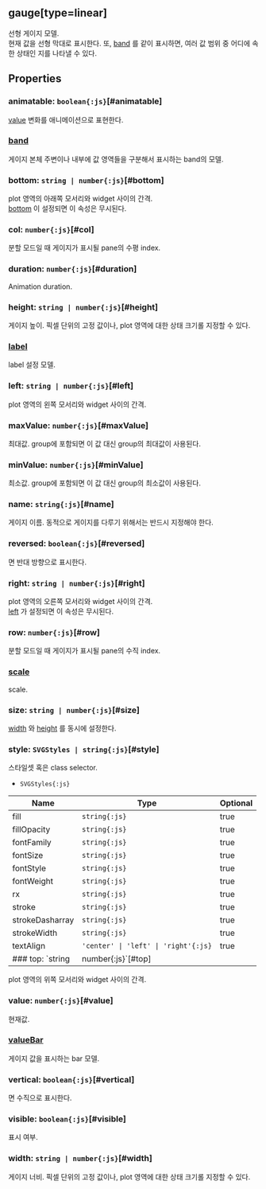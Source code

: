 ## **gauge[type=linear]**
선형 게이지 모델.<br/>
현재 값을 선형 막대로 표시한다.
또, [band](#band) 를 같이 표시하면, 여러 값 범위 중 어디에 속한 상태인 지를 나타낼 수 있다.
## Properties

### animatable: `boolean{:js}`[#animatable]
[value](#value) 변화를 애니메이션으로 표현한다.  
<DefaultValue value="true" contents=""></DefaultValue>
### [band](./linear/band)
게이지 본체 주변이나 내부에 값 영역들을 구분해서 표시하는 band의 모델.  

### bottom: `string | number{:js}`[#bottom]
plot 영역의 아래쪽 모서리와 widget 사이의 간격.<br/> [bottom](#bottom) 이 설정되면 이 속성은 무시된다.  
<DefaultValue value="undefined" contents=""></DefaultValue>
### col: `number{:js}`[#col]
분할 모드일 때 게이지가 표시될 pane의 수평 index.  
<DefaultValue value="undefined" contents=""></DefaultValue>
### duration: `number{:js}`[#duration]
Animation duration.  
<DefaultValue value="500" contents=""></DefaultValue>
### height: `string | number{:js}`[#height]
게이지 높이.
픽셀 단위의 고정 값이나, plot 영역에 대한 상태 크기롤 지정할 수 있다.  
<DefaultValue value="undefined" contents=""></DefaultValue>
### [label](./linear/label)
label 설정 모델.  
<DefaultValue value="undefined" contents=""></DefaultValue>
### left: `string | number{:js}`[#left]
plot 영역의 왼쪽 모서리와 widget 사이의 간격.  
<DefaultValue value="undefined" contents=""></DefaultValue>
### maxValue: `number{:js}`[#maxValue]
최대값.
group에 포함되면 이 값 대신 group의 최대값이 사용된다.  
<DefaultValue value="100" contents=""></DefaultValue>
### minValue: `number{:js}`[#minValue]
최소값.
group에 포함되면 이 값 대신 group의 최소값이 사용된다.  
<DefaultValue value="0" contents=""></DefaultValue>
### name: `string{:js}`[#name]
게이지 이름.
동적으로 게이지를 다루기 위해서는 반드시 지정해야 한다.  
<DefaultValue value="undefined" contents=""></DefaultValue>
### reversed: `boolean{:js}`[#reversed]
<Content type="keyword" value="true"></Content>면 반대 방향으로 표시한다.  
<DefaultValue value="false" contents=""></DefaultValue>
### right: `string | number{:js}`[#right]
plot 영역의 오른쪽 모서리와 widget 사이의 간격.<br/> [left](#left) 가 설정되면 이 속성은 무시된다.  
<DefaultValue value="undefined" contents=""></DefaultValue>
### row: `number{:js}`[#row]
분할 모드일 때 게이지가 표시될 pane의 수직 index.  
<DefaultValue value="undefined" contents=""></DefaultValue>
### [scale](./linear/scale)
scale.  

### size: `string | number{:js}`[#size]
[width](#width) 와 [height](#height) 를 동시에 설정한다.  
<DefaultValue value="undefined" contents=""></DefaultValue>
### style: `SVGStyles | string{:js}`[#style]
스타일셋 혹은 class selector.  
- `SVGStyles{:js}` 

| Name | Type | Optional |  
| ----- | ----- | ----- |  
| fill | `string{:js}` | true |  
| fillOpacity | `string{:js}` | true |  
| fontFamily | `string{:js}` | true |  
| fontSize | `string{:js}` | true |  
| fontStyle | `string{:js}` | true |  
| fontWeight | `string{:js}` | true |  
| rx | `string{:js}` | true |  
| stroke | `string{:js}` | true |  
| strokeDasharray | `string{:js}` | true |  
| strokeWidth | `string{:js}` | true |  
| textAlign | `'center' \| 'left' \| 'right'{:js}` | true |<DefaultValue value="undefined" contents=""></DefaultValue>
### top: `string | number{:js}`[#top]
plot 영역의 위쪽 모서리와 widget 사이의 간격.  
<DefaultValue value="undefined" contents=""></DefaultValue>
### value: `number{:js}`[#value]
현재값.  
<DefaultValue value="0" contents=""></DefaultValue>
### [valueBar](./linear/valueBar)
게이지 값을 표시하는 bar 모델.  

### vertical: `boolean{:js}`[#vertical]
<Content type="keyword" value="true"></Content>면 수직으로 표시한다.  
<DefaultValue value="undefined" contents=""></DefaultValue>
### visible: `boolean{:js}`[#visible]
표시 여부.  
<DefaultValue value="true" contents=""></DefaultValue>
### width: `string | number{:js}`[#width]
게이지 너비.
픽셀 단위의 고정 값이나, plot 영역에 대한 상태 크기롤 지정할 수 있다.  
<DefaultValue value="undefined" contents=""></DefaultValue>